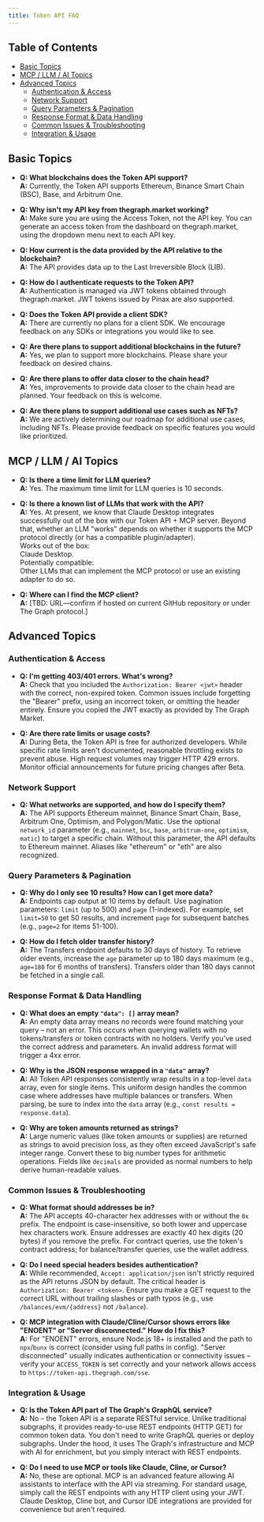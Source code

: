 ```yaml
---
title: Token API FAQ
---
```


## Table of Contents

- [Basic Topics](#basic-topics)
- [MCP / LLM / AI Topics](#mcp--llm--ai-topics)
- [Advanced Topics](#advanced-topics)
  - [Authentication & Access](#authentication--access)
  - [Network Support](#network-support)
  - [Query Parameters & Pagination](#query-parameters--pagination)
  - [Response Format & Data Handling](#response-format--data-handling)
  - [Common Issues & Troubleshooting](#common-issues--troubleshooting)
  - [Integration & Usage](#integration--usage)

## Basic Topics

- **Q: What blockchains does the Token API support?**  
  **A:** Currently, the Token API supports Ethereum, Binance Smart Chain (BSC), Base, and Arbitrum One.

- **Q: Why isn't my API key from thegraph.market working?**  
  **A:** Make sure you are using the Access Token, not the API key. You can generate an access token from the dashboard on thegraph.market, using the dropdown menu next to each API key.

- **Q: How current is the data provided by the API relative to the blockchain?**  
  **A:** The API provides data up to the Last Irreversible Block (LIB).

- **Q: How do I authenticate requests to the Token API?**  
  **A:** Authentication is managed via JWT tokens obtained through thegraph.market. JWT tokens issued by Pinax are also supported.

- **Q: Does the Token API provide a client SDK?**  
  **A:** There are currently no plans for a client SDK. We encourage feedback on any SDKs or integrations you would like to see.

- **Q: Are there plans to support additional blockchains in the future?**  
  **A:** Yes, we plan to support more blockchains. Please share your feedback on desired chains.

- **Q: Are there plans to offer data closer to the chain head?**  
  **A:** Yes, improvements to provide data closer to the chain head are planned. Your feedback on this is welcome.

- **Q: Are there plans to support additional use cases such as NFTs?**  
  **A:** We are actively determining our roadmap for additional use cases, including NFTs. Please provide feedback on specific features you would like prioritized.

## MCP / LLM / AI Topics

- **Q: Is there a time limit for LLM queries?**  
  **A:** Yes. The maximum time limit for LLM queries is 10 seconds.

- **Q: Is there a known list of LLMs that work with the API?**  
  **A:** Yes. At present, we know that Claude Desktop integrates successfully out of the box with our Token API + MCP server. Beyond that, whether an LLM "works" depends on whether it supports the MCP protocol directly (or has a compatible plugin/adapter).  
  Works out of the box:  
  Claude Desktop.  
  Potentially compatible:  
  Other LLMs that can implement the MCP protocol or use an existing adapter to do so.

- **Q: Where can I find the MCP client?**  
  **A:** [TBD: URL—confirm if hosted on current GitHub repository or under The Graph protocol.]

## Advanced Topics

### Authentication & Access

- **Q: I'm getting 403/401 errors. What's wrong?**  
  **A:** Check that you included the `Authorization: Bearer <jwt>` header with the correct, non-expired token. Common issues include forgetting the "Bearer" prefix, using an incorrect token, or omitting the header entirely. Ensure you copied the JWT exactly as provided by The Graph Market.

- **Q: Are there rate limits or usage costs?**  
  **A:** During Beta, the Token API is free for authorized developers. While specific rate limits aren't documented, reasonable throttling exists to prevent abuse. High request volumes may trigger HTTP 429 errors. Monitor official announcements for future pricing changes after Beta.

### Network Support

- **Q: What networks are supported, and how do I specify them?**  
  **A:** The API supports Ethereum mainnet, Binance Smart Chain, Base, Arbitrum One, Optimism, and Polygon/Matic. Use the optional `network_id` parameter (e.g., `mainnet`, `bsc`, `base`, `arbitrum-one`, `optimism`, `matic`) to target a specific chain. Without this parameter, the API defaults to Ethereum mainnet. Aliases like "ethereum" or "eth" are also recognized.

### Query Parameters & Pagination

- **Q: Why do I only see 10 results? How can I get more data?**  
  **A:** Endpoints cap output at 10 items by default. Use pagination parameters: `limit` (up to 500) and `page` (1-indexed). For example, set `limit=50` to get 50 results, and increment `page` for subsequent batches (e.g., `page=2` for items 51-100).

- **Q: How do I fetch older transfer history?**  
  **A:** The Transfers endpoint defaults to 30 days of history. To retrieve older events, increase the `age` parameter up to 180 days maximum (e.g., `age=180` for 6 months of transfers). Transfers older than 180 days cannot be fetched in a single call.

### Response Format & Data Handling

- **Q: What does an empty `"data": []` array mean?**  
  **A:** An empty data array means no records were found matching your query – not an error. This occurs when querying wallets with no tokens/transfers or token contracts with no holders. Verify you've used the correct address and parameters. An invalid address format will trigger a 4xx error.

- **Q: Why is the JSON response wrapped in a `"data"` array?**  
  **A:** All Token API responses consistently wrap results in a top-level `data` array, even for single items. This uniform design handles the common case where addresses have multiple balances or transfers. When parsing, be sure to index into the `data` array (e.g., `const results = response.data`).

- **Q: Why are token amounts returned as strings?**  
  **A:** Large numeric values (like token amounts or supplies) are returned as strings to avoid precision loss, as they often exceed JavaScript's safe integer range. Convert these to big number types for arithmetic operations. Fields like `decimals` are provided as normal numbers to help derive human-readable values.

### Common Issues & Troubleshooting

- **Q: What format should addresses be in?**  
  **A:** The API accepts 40-character hex addresses with or without the `0x` prefix. The endpoint is case-insensitive, so both lower and uppercase hex characters work. Ensure addresses are exactly 40 hex digits (20 bytes) if you remove the prefix. For contract queries, use the token's contract address; for balance/transfer queries, use the wallet address.

- **Q: Do I need special headers besides authentication?**  
  **A:** While recommended, `Accept: application/json` isn't strictly required as the API returns JSON by default. The critical header is `Authorization: Bearer <token>`. Ensure you make a GET request to the correct URL without trailing slashes or path typos (e.g., use `/balances/evm/{address}` not `/balance`).

- **Q: MCP integration with Claude/Cline/Cursor shows errors like "ENOENT" or "Server disconnected." How do I fix this?**  
  **A:** For "ENOENT" errors, ensure Node.js 18+ is installed and the path to `npx`/`bunx` is correct (consider using full paths in config). "Server disconnected" usually indicates authentication or connectivity issues – verify your `ACCESS_TOKEN` is set correctly and your network allows access to `https://token-api.thegraph.com/sse`.

### Integration & Usage

- **Q: Is the Token API part of The Graph's GraphQL service?**  
  **A:** No – the Token API is a separate RESTful service. Unlike traditional subgraphs, it provides ready-to-use REST endpoints (HTTP GET) for common token data. You don't need to write GraphQL queries or deploy subgraphs. Under the hood, it uses The Graph's infrastructure and MCP with AI for enrichment, but you simply interact with REST endpoints.

- **Q: Do I need to use MCP or tools like Claude, Cline, or Cursor?**  
  **A:** No, these are optional. MCP is an advanced feature allowing AI assistants to interface with the API via streaming. For standard usage, simply call the REST endpoints with any HTTP client using your JWT. Claude Desktop, Cline bot, and Cursor IDE integrations are provided for convenience but aren't required.
